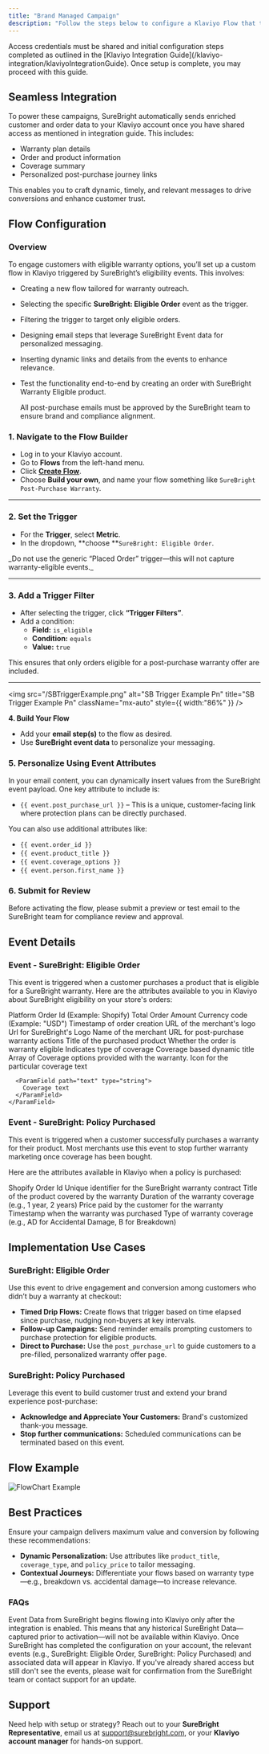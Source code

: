 ```yaml
---
title: "Brand Managed Campaign"
description: "Follow the steps below to configure a Klaviyo Flow that targets customers eligible for warranty upsell emails using your own email templates and messaging"
---
```


<Warning>
  Access credentials must be shared and initial configuration steps completed as outlined in the [Klaviyo Integration Guide](/klaviyo-integration/klaviyoIntegrationGuide). Once setup is complete, you may proceed with this guide.
</Warning>

## Seamless Integration

To power these campaigns, SureBright automatically sends enriched customer and order data to your Klaviyo account once you have shared access as mentioned in <Tooltip tip="Link to Klaviyo Integration guide">integration guide</Tooltip>. This includes:

- Warranty plan details
- Order and product information
- Coverage summary
- Personalized post-purchase journey links

This enables you to craft dynamic, timely, and relevant messages to drive conversions and enhance customer trust.

## Flow Configuration

### Overview

To engage customers with eligible warranty options, you’ll set up a custom flow in Klaviyo triggered by SureBright’s eligibility events. This involves:

- Creating a new flow tailored for warranty outreach.
- Selecting the specific **SureBright: Eligible Order** event as the trigger.
- Filtering the trigger to target only eligible orders.
- Designing email steps that leverage SureBright Event data for personalized messaging.
- Inserting dynamic links and details from the events to enhance relevance.
- Test the functionality end-to-end by creating an order with SureBright Warranty Eligible product.

  <Note>
    All post-purchase emails must be approved by the SureBright team to ensure brand and compliance alignment.
  </Note>

### 1. Navigate to the Flow Builder

- Log in to your Klaviyo account.
- Go to **Flows** from the left-hand menu.
- Click [**Create Flow**](https://help.klaviyo.com/hc/en-us/articles/115002774932-Getting-Started-with-Flows).
- Choose **Build your own**, and name your flow something like `SureBright Post-Purchase Warranty`.

---

### 2. Set the Trigger

- For the **Trigger**, select **Metric**.
- In the dropdown, \*\*choose \*\*`SureBright: Eligible Order`.

<Warning>
  _Do not use the generic “Placed Order” trigger—this will not capture warranty-eligible events._
</Warning>

---

### 3. Add a Trigger Filter

- After selecting the trigger, click **“Trigger Filters”**.
- Add a condition:
  - **Field:** `is_eligible`
  - **Condition:** `equals`
  - **Value:** `true`

<Check>
  This ensures that only orders eligible for a post-purchase warranty offer are included.
</Check>

---

<img
  src="/SBTriggerExample.png"
  alt="SB Trigger Example Pn"
  title="SB Trigger Example Pn"
  className="mx-auto"
  style={{ width:"86%" }}
/>

**4. Build Your Flow**

- Add your **email step(s)** to the flow as desired.
- Use **SureBright event data** to personalize your messaging.

### 5. Personalize Using Event Attributes

In your email content, you can dynamically insert values from the SureBright event payload. One key attribute to include is:

- `{{ event.post_purchase_url }}` – This is a unique, customer-facing link where protection plans can be directly purchased.

You can also use additional attributes like:

- `{{ event.order_id }}`
- `{{ event.product_title }}`
- `{{ event.coverage_options }}`
- `{{ event.person.first_name }}`

### 6. Submit for Review

Before activating the flow, please submit a preview or test email to the SureBright team for compliance review and approval.

## Event Details

### **Event - SureBright: Eligible Order**

This event is triggered when a customer purchases a product that is eligible for a SureBright warranty. Here are the attributes available to you in Klaviyo about SureBright eligibility on your store's orders:

<ParamField path="order_id" type="string">
  Platform Order Id (Example: Shopify)
</ParamField>

<ParamField path="order_amount" type="string">
  Total Order Amount
</ParamField>

<ParamField path="currency_code" type="string">
  Currency code (Example: "USD")
</ParamField>

<ParamField path="order_created_at" type="datetime">
  Timestamp of order creation
</ParamField>

<ParamField path="merchant_logo_url" type="string">
  URL of the merchant's logo
</ParamField>

<ParamField path="surebright_logo_url" type="string">
  Url for SureBright's Logo
</ParamField>

<ParamField path="merchant_name" type="string">
  Name of the merchant
</ParamField>

<ParamField path="post_purchase_url" type="string">
  URL for post-purchase warranty actions
</ParamField>

<ParamField path="product_title" type="string">
  Title of the purchased product
</ParamField>

<ParamField path="is_eligible" type="boolean">
  Whether the order is warranty eligible
</ParamField>

<ParamField path="coverage_type" type="string">
  Indicates type of coverage
</ParamField>

<ParamField path="coverage_option_title" type="string">
  Coverage based dynamic title
</ParamField>

<ParamField path="coverage_options" type="array">
  Array of Coverage options provided with the warranty.

  <Expandable title="object">
    <ParamField path="icon_url" type="string">
      Icon for the particular coverage text

      <ParamField path="text" type="string">
        Coverage text
      </ParamField>
    </ParamField>
  </Expandable>
</ParamField>

### **Event - SureBright: Policy Purchased**

This event is triggered when a customer successfully purchases a warranty for their product. Most merchants use this event to stop further warranty marketing once coverage has been bought.

Here are the attributes available in Klaviyo when a policy is purchased:

<ParamField path="order_id" type="string">
  Shopify Order Id
</ParamField>

<ParamField path="contract_id" type="string">
  Unique identifier for the SureBright warranty contract
</ParamField>

<ParamField path="product_title" type="string">
  Title of the product covered by the warranty
</ParamField>

<ParamField path="policy_tenure" type="string">
  Duration of the warranty coverage (e.g., 1 year, 2 years)
</ParamField>

<ParamField path="policy_price" type="string">
  Price paid by the customer for the warranty
</ParamField>

<ParamField path="warranty_purchase_date" type="datetime">
  Timestamp when the warranty was purchased
</ParamField>

<ParamField path="coverage_type" type="string">
  Type of warranty coverage (e.g., AD for Accidental Damage, B for Breakdown)
</ParamField>

## Implementation Use Cases

### SureBright: Eligible Order

Use this event to drive engagement and conversion among customers who didn’t buy a warranty at checkout:

- **Timed Drip Flows:** Create flows that trigger based on time elapsed since purchase, nudging non-buyers at key intervals.
- **Follow-up Campaigns:** Send reminder emails prompting customers to purchase protection for eligible products.
- **Direct to Purchase:** Use the `post_purchase_url` to guide customers to a pre-filled, personalized warranty offer page.

### SureBright: Policy Purchased

Leverage this event to build customer trust and extend your brand experience post-purchase:

- **Acknowledge and Appreciate Your Customers:** Brand's customized thank-you message.
- **Stop further communications:** Scheduled communications can be terminated based on this event.

## Flow Example

![FlowChart Example](/images/klaviyo-flowchart.png)

## Best Practices

Ensure your campaign delivers maximum value and conversion by following these recommendations:

- **Dynamic Personalization:** Use attributes like `product_title`, `coverage_type`, and `policy_price` to tailor messaging.
- **Contextual Journeys:** Differentiate your flows based on warranty type—e.g., breakdown vs. accidental damage—to increase relevance.

### FAQs

<Accordion title="Can I send post-purchase emails to all of my previous customers?" iconType="duotone">
  Event Data from SureBright begins flowing into Klaviyo only after the integration is enabled. This means that any historical SureBright Data—captured prior to activation—will not be available within Klaviyo.
</Accordion>

<Accordion title="Why can't I see the SureBright metric or data in Klaviyo to be used in creating a flow?" iconType="duotone">
  Once SureBright has completed the configuration on your account, the relevant events (e.g., SureBright: Eligible Order, SureBright: Policy Purchased) and associated data will appear in Klaviyo. If you've already shared access but still don't see the events, please wait for confirmation from the SureBright team or contact support for an update.
</Accordion>

## [**​**](https://surebrighttechnologiesinc.mintlify.app/klaviyo-integration/klaviyoIntegrationGuide#implementation-use-cases)Support

Need help with setup or strategy? Reach out to your **SureBright Representative**,  email us at [support@surebright.com](mailto:support@surebright.com), or your **Klaviyo account manager** for hands-on support.
